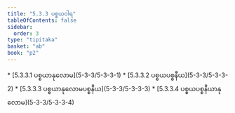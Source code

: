 ```yaml
---
title: "5.3.3 ပစ္စယဝါရ"
tableOfContents: false
sidebar:
  order: 3
type: "tipitaka"
basket: "ab"
book: "p2"
---
```



<DynamicBreadcrumb />



<TableOfContents book="p2" section="5.3.3">
* [5.3.3.1 ပစ္စယာနုလောမ](5-3-3/5-3-3-1)
* [5.3.3.2 ပစ္စယပစ္စနီယ](5-3-3/5-3-3-2)
* [5.3.3.3 ပစ္စယာနုလောမပစ္စနီယ](5-3-3/5-3-3-3)
* [5.3.3.4 ပစ္စယပစ္စနီယာနုလောမ](5-3-3/5-3-3-4)
</TableOfContents>